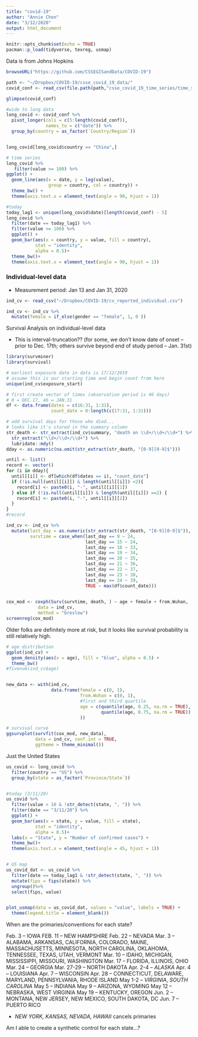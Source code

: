 ```yaml
---
title: "covid-19"
author: "Annie Chen"
date: "3/12/2020"
output: html_document
---
```


```r
knitr::opts_chunk$set(echo = TRUE)
pacman::p_load(tidyverse, texreg, usmap)
```


Data is from Johns Hopkins
```r
browseURL("https://github.com/CSSEGISandData/COVID-19")

path <- "~/Dropbox/COVID-19/csse_covid_19_data/"
covid_conf <- read_csv(file.path(path,"csse_covid_19_time_series/time_series_19-covid-Confirmed.csv"))
```


```r
glimpse(covid_conf)

#wide to long data
long_covid <- covid_conf %>% 
  pivot_longer(cols = c(5:length(covid_conf)),
               names_to = c("date")) %>% 
  group_by(country = as_factor(`Country/Region`)) 


long_covid[long_covid$country == "China",]

# time series
long_covid %>% 
   filter(value >= 100) %>% 
ggplot() +
  geom_line(aes(x = date, y = log(value), 
                group = country, col = country)) +
  theme_bw() +
  theme(axis.text.x = element_text(angle = 90, hjust = 1))

#today 
today_lag1 <- unique(long_covid$date)[length(covid_conf) - 5]
long_covid %>% 
  filter(date == today_lag1) %>% 
  filter(value >= 100) %>% 
  ggplot() +
  geom_bar(aes(x = country, y = value, fill = country), 
           stat = "identity",
           alpha = 0.5)+
  theme_bw()+
  theme(axis.text.x = element_text(angle = 90, hjust = 1))
```


### Individual-level data
- Measurement period: Jan 13 and Jan 31, 2020
```r
ind_cv <- read_csv("~/Dropbox/COVID-19/cv_reported_individual.csv")

ind_cv <- ind_cv %>% 
  mutate(female = if_else(gender == "female", 1, 0 ))
```

Survival Analysis on individual-level data

- This is interval-truncation?? (for some, we don't know date of onset -- prior to Dec. 17th; others survive beyond end of study period -- Jan. 31st)

```r
library(survminer)
library(survival)

# earliest exposure date in data is 17/12/2019
# assume this is our starting time and begin count from here
unique(ind_cv$exposure_start)

# first create vector of times (observation period is 46 days)
# 0 = DEC.17, 46 = JAN.31
df <- data.frame(dates = c(16:31, 1:31), 
                 count_date = 0:length(c(17:31, 1:31)))

# add survival days for those who died...
# looks like it's stored in the summary column
str_death <- str_extract(ind_cv$summary, "death on \\d+/\\d+/\\d+") %>% 
  str_extract("\\d+/\\d+/\\d+") %>% 
  lubridate::mdy() 
dday <- as.numeric(na.omit(str_extract(str_death, "[0-9][0-9]$")))

until <- list()
record <- vector()
for (i in dday){
  until[[i]] <- df[which(df$dates == i), "count_date"]
  if (!is.null(until[[i]]) & length(until[[i]]) <2){
    record[i] <- paste0(i, "-", until[[i]][1])
  } else if (!is.null(until[[i]]) & length(until[[i]]) ==2) {
    record[i] <- paste0(i, "-", until[[i]][2])
  }
}
#record

ind_cv <- ind_cv %>% 
  mutate(last_day = as.numeric(str_extract(str_death, "[0-9][0-9]$")),
         survtime = case_when(last_day == 9 ~ 24, 
                              last_day == 15 ~ 24, 
                              last_day == 18 ~ 33, 
                              last_day == 19 ~ 34, 
                              last_day == 20 ~ 35, 
                              last_day == 21 ~ 36,  
                              last_day == 22 ~ 37,  
                              last_day == 23 ~ 38,  
                              last_day == 24 ~ 39,
                              TRUE ~ max(df$count_date)))
 

cox_mod <- coxph(Surv(survtime, death, ) ~ age + female + from.Wuhan,
            data = ind_cv,
            method = "breslow")
screenreg(cox_mod)
```


Older folks are definitely more at risk, but it looks like survival probability is still relatively high.
```r
# age distribution
ggplot(ind_cv) +
  geom_density(aes(x = age), fill = "blue", alpha = 0.5) +
  theme_bw()
#fivenum(ind_cv$age)


new_data <- with(ind_cv, 
                 data.frame(female = c(0, 1), 
                            from.Wuhan = c(0, 1),
                            #first and third quartile
                            age = c(quantile(age, 0.25, na.rm = TRUE),
                                    quantile(age, 0.75, na.rm = TRUE))
                            ))

# survival curve
ggsurvplot(survfit(cox_mod, new_data), 
           data = ind_cv, conf.int = TRUE,
           ggtheme = theme_minimal())
```


Just the United States

```r
us_covid <- long_covid %>% 
  filter(country == "US") %>% 
  group_by(state = as_factor(`Province/State`))


#today (3/11/20)
us_covid %>% 
  filter(value > 10 & !str_detect(state, ", ")) %>% 
  filter(date == "3/11/20") %>% 
  ggplot() +
  geom_bar(aes(x = state, y = value, fill = state), 
           stat = "identity",
           alpha = 0.5)+
  labs(x = "State", y = "Number of confirmed cases") +
  theme_bw()+
  theme(axis.text.x = element_text(angle = 45, hjust = 1))


# US map
us_covid_dat <- us_covid %>% 
  filter(date == today_lag1 & !str_detect(state, ", ")) %>% 
  mutate(fips = fips(state)) %>% 
  ungroup()%>% 
  select(fips, value) 


plot_usmap(data = us_covid_dat, values = "value", labels = TRUE) +
  theme(legend.title = element_blank())
```

When are the primaries/conventions for each state?

Feb. 3 -- IOWA
FEB. 11 -- NEW HAMPSHIRE
Feb. 22 -- NEVADA
Mar. 3 -- ALABAMA, ARKANSAS, CALIFORNIA, COLORADO, MAINE, MASSACHUSETTS, MINNESOTA, NORTH CAROLINA, OKLAHOMA, TENNESSEE, TEXAS, UTAH, VERMONT
Mar. 10 -- IDAHO, MICHIGAN, MISSISSIPPI, MISSOURI, WASHINGTON
Mar. 17 -- FLORIDA, ILLINOIS, OHIO
Mar. 24 -- GEORGIA
Mar. 27-29 -- NORTH DAKOTA
Apr. 2-4 -- *ALASKA*
Apr. 4 -- LOUISIANA
Apr. 7 -- WISCONSIN
Apr. 28 -- CONNECTICUT, DELAWARE, MARYLAND, PENNSYLVANIA, RHODE ISLAND
May 1-2 -- *VIRGINIA*, *SOUTH CAROLINA*
May 5 -- INDIANA
May 9 -- ARIZONA, WYOMING
May 12 -- NEBRASKA, WEST VIRGINIA
May 19 -- KENTUCKY, OREGON
Jun. 2 -- MONTANA, NEW JERSEY, NEW MEXICO, SOUTH DAKOTA, DC
Jun. 7 -- PUERTO RICO

- *NEW YORK, KANSAS, NEVADA, HAWAII* cancels primaries


Am I able to create a synthetic control for each state...?



